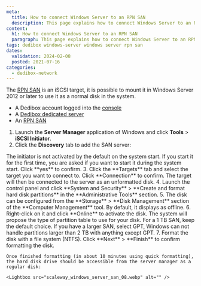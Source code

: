 ```yaml
---
meta: 
  title: How to connect Windows Server to an RPN SAN
  description: This page explains how to connect Windows Server to an RPN SAN
content:
  h1: How to connect Windows Server to an RPN SAN
  paragraph: This page explains how to connect Windows Server to an RPN SAN
tags: dedibox windows-server windows server rpn san
dates:
  validation: 2024-02-08
  posted: 2021-07-16
categories:
  - dedibox-network
---
```


The [RPN SAN](/dedibox-network/rpn/concepts/#rpn-san/) is an iSCSI target, it is possible to mount it in Windows Server 2012 or later to use it as a normal disk in the system.

<Macro id="requirements" />

- A Dedibox account logged into the [console](https://console.online.net/)
- A [Dedibox dedicated server](https://www.scaleway.com/en/dedibox/)
- An [RPN SAN](https://www.scaleway.com/en/dedibox/storage/)

1. Launch the **Server Manager** application of Windows and click **Tools** > **iSCSI Initiator**.
    <Lightbox src="scaleway_windows_server_san_01.webp" alt="" />
2. Click the **Discovery** tab to add the SAN server:
    <Lightbox src="scaleway_windows_server_san_02.webp" alt="" />

  <Message type="tip">
    The initiator is not activated by the default on the system start. If you start it for the first time, you are asked if you want to start it during the system start. Click **yes** to confirm.
  </Message>
3. Click the **Targets** tab and select the target you want to connect to. Click **Connection** to confirm. The target will then be connected to the server as an unformatted disk.
    <Lightbox src="scaleway_windows_server_san_03.webp" alt="" />
4. Launch the control panel and click **System and Security** > **Create and format hard disk partitions** in the **Administrative Tools** section.
    <Lightbox src="scaleway_windows_server_san_04.webp" alt="" />
5. The disk can be configured from the **Storage** > **Disk Management** section of the **Computer Management** tool. By default, it displays as offline.
    <Lightbox src="scaleway_windows_server_san_05.webp" alt="" />
6. Right-click on it and click **Online** to activate the disk. The system will propose the type of partition table to use for your disk.
    <Lightbox src="scaleway_windows_server_san_06.webp" alt="" />

  <Message type="tip">
    For a 1 TB SAN, keep the default choice. If you have a larger SAN, select GPT, Windows can not handle partitions larger than 2 TB with anything except GPT.
  </Message>
7. Format the disk with a file system (NTFS). Click **Next** > **Finish** to confirm formatting the disk.
    <Lightbox src="scaleway_windows_server_san_07.webp" alt="" />

    Once finished formatting (in about 10 minutes using quick formatting), the hard disk drive should be accessible from the server manager as a regular disk:

    <Lightbox src="scaleway_windows_server_san_08.webp" alt="" />


